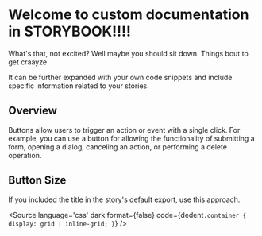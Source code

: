
<Meta title="Usage Guidelines/Buttons" component={OasysButtonComponent} />


# Welcome to custom documentation in STORYBOOK!!!!

What's that, not excited? Well maybe you should sit down. Things bout to get craayze

It can be further expanded with your own code snippets and include specific information related to your stories.


## Overview

Buttons allow users to trigger an action or event with a single click. For example, you can use a button for allowing the functionality of submitting a form, opening a dialog, canceling an action, or performing a delete operation.

<Canvas>
  <Story id="components-button--primary" />
</Canvas>

<Canvas>
  <Story id="components-button--secondary" />
</Canvas>

<Canvas>
  <Story id="components-button--tertiary" />
</Canvas>

## Button Size

If you included the title in the story's default export, use this approach.


<ArgsTable of={OasysButtonComponent} />

<Source
  language='css'
  dark
  format={false}
  code={dedent`
     .container {
       display: grid | inline-grid;
     }
  `}
/>

